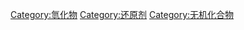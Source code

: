 {{catmore}}
{{Commonscat|Hydrides}}

[[Category:氫化物|Category:氫化物]]
[[Category:还原剂|Category:还原剂]]
[[Category:无机化合物|Category:无机化合物]]